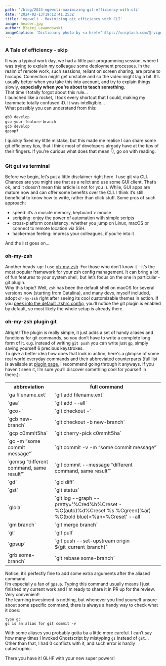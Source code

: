 ```yaml
---
path: '/blog/2024-mgewcli-maximizing-git-efficiency-with-cli'
date: '2024-02-13T19:12:41.253Z'
title: 'mgewcli - Maximizing git efficiency with CLI'
image: header.jpg
author: Błażej Lewandowski
imageCaption: 'Dictionary photo by <a href="https://unsplash.com/@rvignes">Romain Vignes</a>'
---
```


### A Tale of efficiency - skip
It was a typical work day, we had a little pair programming session, where I was trying to explain my colleague some deployment processes. In the realm of remote work, such sessions, reliant on screen sharing, are prone to hiccups. Connection might get unstable and so the video might lag a bit. It’s usually better when you take this into account, and try to explain things slowly, **especially when you’re about to teach something**.  
That time I totally forgot about this rule...  
I launched like a rocket, I took every shortcut that I could, making my teammate totally confused :D. 
It was intelligible...  
What possibly you can understand from this:
```sh
gbD develop
gco your-feature-branch
gcb develop
gpsupf
```
I quickly fixed my little mistake, but this made me realise I can share some git efficiency tips, that I think most of developers already have at the tips of their fingers.
If you’re curious what does that mean 👇, go on with reading.

### Git gui vs terminal
Before we begin, let’s put a little disclaimer right here. I use git via CLI. Chances are you might see that as a relict and use some GUI client. That’s ok, and it doesn’t mean this article is not for you :).
While, GUI apps are mature now and can offer some benefits over the CLI. I think it’s still beneficial to know how to write, rather than click stuff.
Some pros of such approach:
- speed: it’s a muscle memory, keyboard > mouse
- scripting: enjoy the power of automation with simple scripts
- cross-platform consistency: whether you jump on Linux, macOS or connect to remote location via SSH.
- hackerman feeling: impress your colleagues, if you’re into it

And the list goes on...

### oh-my-zsh
Another heads-up: I use [oh-my-zsh](https://github.com/ohmyzsh/ohmyzsh). For those who don’t know it - it’s the most popular framework for your zsh config management. It can bring a lot of fun features to your system shell, but let’s focus on the one in particular - git plugin.  
Why this topic? Well, `zsh` has been the default shell on macOS for several versions now (starting from Catalina), and many devs, myself included, adopt `oh-my-zsh` right after seeing its cool customizable themes in action. If you [peek into the default .zshrc config](https://github.com/ohmyzsh/ohmyzsh/blob/e195c7cb438224e8bcea20bdbc2e4b8a6bb3949b/templates/zshrc.zsh-template#L73), you'll notice the git plugin is enabled by default, so most likely the whole setup is already there.

### oh-my-zsh plugin git
Alright! The plugin is really simple, it just adds a set of handy aliases  and functions for git commands, so you don’t have to write a complete long form of it. e.g. instead of writing `git push` you can write just `gp`, simply saving yourself 6 precious keystrokes.  
To give a better idea how does that look in action, here's a glimpse of some real world everyday commands and their abbreviated counterparts (full list is available at [plugin page](https://github.com/ohmyzsh/ohmyzsh/blob/master/plugins/git/README.md), I recommend going through it anyways. If you haven’t seen it, I’m sure you’ll discover something cool for yourself in there.):

<table>
  <tr>
    <th>abbreviation</th>
    <th>full command</th>
  </tr>
  <tr>
    <td>`ga filename.ext`</td>
    <td>`git add filename.ext`</td>
  </tr>
  <tr>
    <td>`gaa`</td>
    <td>`git add --all`</td>
  </tr>
  <tr>
    <td>`gco-`</td>
    <td>`git checkout -`</td>
  </tr>
  <tr>
    <td>`gcb new-branch`</td>
    <td>`git checkout -b new-branch`</td>
  </tr>
  <tr>
    <td>`gcp c0mm!t5ha`</td>
    <td>`git cherry-pick c0mm!t5ha`</td>
  </tr>
  <tr>
    <td>`gc -m “some commit message”`</td>
    <td>`git commit -v -m “some commit message”`</td>
  </tr>
  <tr>
    <td>`gcmsg “different command, same result”`</td>
    <td>`git commit --message “different command, same result”`</td>
  </tr>
  <tr>
    <td>`gd`</td>
    <td>`gid diff`</td>
  </tr>
  <tr>
    <td>`gst`</td>
    <td>`git status`  </td>
  </tr>
  <tr>
    <td>`glola`</td>
    <td>`git log --graph --pretty='%Cred%h%Creset -%C(auto)%d%Creset %s %Cgreen(%ar) %C(bold blue)<%an>%Creset' --all`</td>
  </tr>
  <tr>
    <td>`gm branch`</td>
    <td>`git merge branch`</td>
  </tr>
  <tr>
    <td>`gl`</td>
    <td>`git pull`</td>
  </tr>
  <tr>
    <td>`gpsup`</td>
    <td>`git push --set-upstream origin $(git_current_branch)`</td>
  </tr>
  <tr>
    <td>`grb some-branch`</td>
    <td>`git rebase some-branch`</td>
  </tr>
</table>
 
 Notice, it’s perfectly fine to add some extra arguments after the aliased command.  
 I’m especially a fan of `gpsup`. Typing this command usually means I just finished my current work and I'm ready to share it in PR up for the review. Very convenient!  
 The learning investment is nothing, but whenever you find yourself unsure about some specific command, there is always a handy way to check what it does:
 ```
 type gc
 gc is an alias for git commit -v
 ```
With some aliases you probably gotta ba a little more careful. I can’t say how many times I invoked Ghostscript by mistyping `gs` instead of `gst`... Other than that, I had 0 conflicts with it, and such error is hardly catastrophic.

There you have it! 
GLHF with your new super powers!